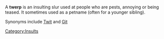 {{move to wiktionary}}
A '''twerp''' is an insulting slur used at people who are pests, annoying or being teased. It sometimes used as a petname (often for a younger sibling).

Synonyms include [[Twit]] and [[Git]]

[[Category:Insults]]
{{stub}}